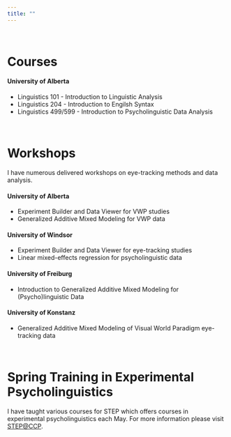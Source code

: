 ```yaml
---
title: ""
---
```


<BR>

# Courses 

#### University of Alberta

* Linguistics 101 - Introduction to Linguistic Analysis 
* Linguistics 204 - Introduction to Engilsh Syntax  
* Linguistics 499/599 - Introduction to Psycholinguistic Data Analysis  

<BR>

# Workshops 

I have numerous delivered workshops on eye-tracking methods and data analysis.

#### University of Alberta
* Experiment Builder and Data Viewer for VWP studies
* Generalized Additive Mixed Modeling for VWP data

#### University of Windsor
* Experiment Builder and Data Viewer for eye-tracking studies
* Linear mixed-effects regression for psycholinguistic data

#### University of Freiburg
* Introduction to Generalized Additive Mixed Modeling for (Psycho)linguistic Data

#### University of Konstanz
* Generalized Additive Mixed Modeling of Visual World Paradigm eye-tracking data

<BR>

# Spring Training in Experimental Psycholinguistics

I have taught various courses for STEP which offers courses in experimental psycholinguistics each May. For more information please visit <a href="http://ccp.artsrn.ualberta.ca/stepccp/" target="_blank">STEP@CCP</a>.

<br><br>